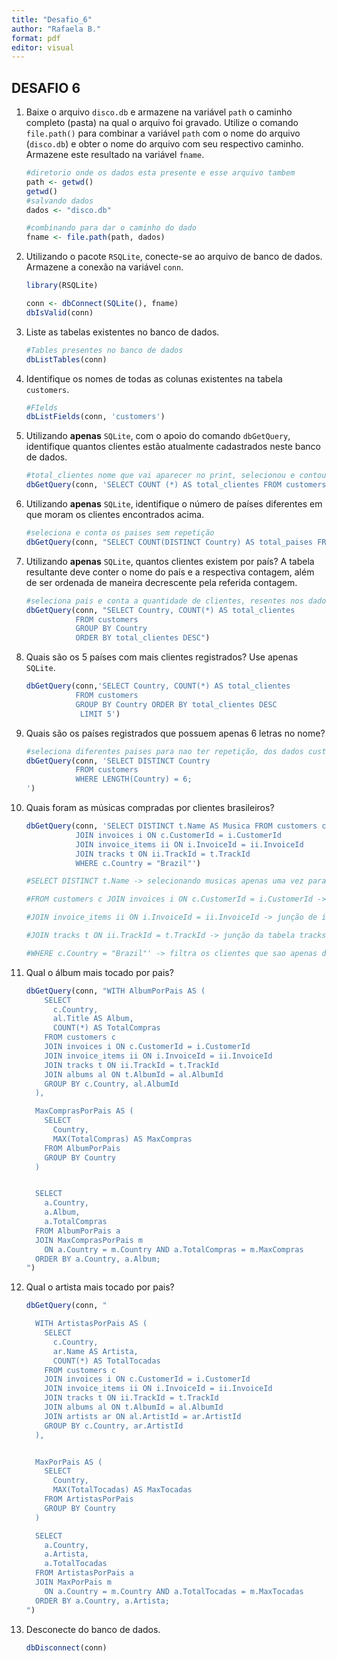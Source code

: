 ---
title: "Desafio_6"
author: "Rafaela B."
format: pdf
editor: visual
---

## DESAFIO 6

1.  Baixe o arquivo `disco.db` e armazene na variável `path` o caminho completo (pasta) na qual o arquivo foi gravado. Utilize o comando `file.path()` para combinar a variável `path` com o nome do arquivo (`disco.db`) e obter o nome do arquivo com seu respectivo caminho. Armazene este resultado na variável `fname`.

    ```{r}
    #diretorio onde os dados esta presente e esse arquivo tambem
    path <- getwd()
    getwd()
    #salvando dados
    dados <- "disco.db"

    #combinando para dar o caminho do dado
    fname <- file.path(path, dados)
    ```

2.  Utilizando o pacote `RSQLite`, conecte-se ao arquivo de banco de dados. Armazene a conexão na variável `conn`.

    ```{r}
    library(RSQLite)

    conn <- dbConnect(SQLite(), fname)
    dbIsValid(conn)
    ```

3.  Liste as tabelas existentes no banco de dados.

    ```{r}
    #Tables presentes no banco de dados
    dbListTables(conn)
    ```

4.  Identifique os nomes de todas as colunas existentes na tabela `customers`.

    ```{r}
    #FIelds 
    dbListFields(conn, 'customers')
    ```

5.  Utilizando **apenas** `SQLite`, com o apoio do comando `dbGetQuery`, identifique quantos clientes estão atualmente cadastrados neste banco de dados.

    ```{r}
    #total_clientes nome que vai aparecer no print, selecionou e contou o tptal de clientes
    dbGetQuery(conn, 'SELECT COUNT (*) AS total_clientes FROM customers')
    ```

6.  Utilizando **apenas** `SQLite`, identifique o número de países diferentes em que moram os clientes encontrados acima.

    ```{r}
    #seleciona e conta os paises sem repetição
    dbGetQuery(conn, "SELECT COUNT(DISTINCT Country) AS total_paises FROM customers;")
    ```

7.  Utilizando **apenas** `SQLite`, quantos clientes existem por país? A tabela resultante deve conter o nome do país e a respectiva contagem, além de ser ordenada de maneira decrescente pela referida contagem.

    ```{r}
    #seleciona pais e conta a quantidade de clientes, resentes nos dados customers 
    dbGetQuery(conn, "SELECT Country, COUNT(*) AS total_clientes
               FROM customers
               GROUP BY Country
               ORDER BY total_clientes DESC")
    ```

8.  Quais são os 5 países com mais clientes registrados? Use apenas `SQLite`.

    ```{r}
    dbGetQuery(conn,'SELECT Country, COUNT(*) AS total_clientes
               FROM customers
               GROUP BY Country ORDER BY total_clientes DESC
                LIMIT 5')
    ```

9.  Quais são os países registrados que possuem apenas 6 letras no nome?

    ```{r}
    #seleciona diferentes paises para nao ter repetição, dos dados customers, pega aqueles que possui o nome com tamanho 6, ou seja, tenha 6 letras
    dbGetQuery(conn, 'SELECT DISTINCT Country 
               FROM customers
               WHERE LENGTH(Country) = 6;
    ')
    ```

10. Quais foram as músicas compradas por clientes brasileiros?

    ```{r}
    dbGetQuery(conn, 'SELECT DISTINCT t.Name AS Musica FROM customers c
               JOIN invoices i ON c.CustomerId = i.CustomerId
               JOIN invoice_items ii ON i.InvoiceId = ii.InvoiceId
               JOIN tracks t ON ii.TrackId = t.TrackId
               WHERE c.Country = "Brazil"')

    #SELECT DISTINCT t.Name -> selecionando musicas apenas uma vez para evitar repetição 

    #FROM customers c JOIN invoices i ON c.CustomerId = i.CustomerId -> junção das tabelas customers e invoices

    #JOIN invoice_items ii ON i.InvoiceId = ii.InvoiceId -> junção de invoice_items com InvoiceId para saber quais faizas foram compradas

    #JOIN tracks t ON ii.TrackId = t.TrackId -> junção da tabela tracks para obter os nomes das musicas 

    #WHERE c.Country = "Brazil"' -> filtra os clientes que sao apenas do brasil
    ```

11. Qual o álbum mais tocado por pais?

    ```{r}
    dbGetQuery(conn, "WITH AlbumPorPais AS (
        SELECT
          c.Country,
          al.Title AS Album,
          COUNT(*) AS TotalCompras
        FROM customers c
        JOIN invoices i ON c.CustomerId = i.CustomerId
        JOIN invoice_items ii ON i.InvoiceId = ii.InvoiceId
        JOIN tracks t ON ii.TrackId = t.TrackId
        JOIN albums al ON t.AlbumId = al.AlbumId
        GROUP BY c.Country, al.AlbumId
      ),

      MaxComprasPorPais AS (
        SELECT
          Country,
          MAX(TotalCompras) AS MaxCompras
        FROM AlbumPorPais
        GROUP BY Country
      )


      SELECT
        a.Country,
        a.Album,
        a.TotalCompras
      FROM AlbumPorPais a
      JOIN MaxComprasPorPais m
        ON a.Country = m.Country AND a.TotalCompras = m.MaxCompras
      ORDER BY a.Country, a.Album;
    ")

    ```

12. Qual o artista mais tocado por pais?

    ```{r}
    dbGetQuery(conn, "
      
      WITH ArtistasPorPais AS (
        SELECT
          c.Country,
          ar.Name AS Artista,
          COUNT(*) AS TotalTocadas
        FROM customers c
        JOIN invoices i ON c.CustomerId = i.CustomerId
        JOIN invoice_items ii ON i.InvoiceId = ii.InvoiceId
        JOIN tracks t ON ii.TrackId = t.TrackId
        JOIN albums al ON t.AlbumId = al.AlbumId
        JOIN artists ar ON al.ArtistId = ar.ArtistId
        GROUP BY c.Country, ar.ArtistId
      ),


      MaxPorPais AS (
        SELECT
          Country,
          MAX(TotalTocadas) AS MaxTocadas
        FROM ArtistasPorPais
        GROUP BY Country
      )

      SELECT
        a.Country,
        a.Artista,
        a.TotalTocadas
      FROM ArtistasPorPais a
      JOIN MaxPorPais m
        ON a.Country = m.Country AND a.TotalTocadas = m.MaxTocadas
      ORDER BY a.Country, a.Artista;
    ")
    ```

13. Desconecte do banco de dados.

    ```{r}
    dbDisconnect(conn)
    ```
